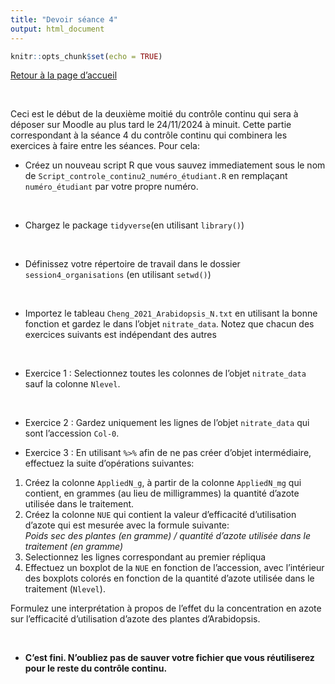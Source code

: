 ```yaml
---
title: "Devoir séance 4"
output: html_document
---
```


```r
knitr::opts_chunk$set(echo = TRUE)
```


[Retour à la page d'accueil](https://scortijo.github.io/2024_L3_R/)

<br>

Ceci est le début de la deuxième moitié du contrôle continu qui sera à déposer sur Moodle au plus tard le 24/11/2024 à minuit. Cette partie correspondant à la séance 4 du contrôle continu qui combinera les exercices à faire entre les séances. Pour cela:


- Créez un nouveau script R que vous sauvez immediatement sous le nom de `Script_controle_continu2_numéro_étudiant.R` en remplaçant `numéro_étudiant` par votre propre numéro.

<br>

- Chargez le package `tidyverse`(en utilisant `library()`)

<br>

- Définissez votre répertoire de travail dans le dossier `session4_organisations`  (en utilisant `setwd()`)

<br>

- Importez le tableau `Cheng_2021_Arabidopsis_N.txt` en utilisant la bonne fonction et gardez le dans l'objet `nitrate_data`. 
Notez que chacun des exercices suivants est indépendant des autres

<br>


- Exercice 1 :  Selectionnez toutes les colonnes de l'objet `nitrate_data` sauf la colonne `Nlevel`.

<br>

- Exercice 2 : Gardez uniquement les lignes de l'objet `nitrate_data` qui sont l'accession `Col-0`.


- Exercice 3 : En utilisant `%>%` afin de ne pas créer d'objet intermédiaire, effectuez la suite d'opérations suivantes:
1. Créez la colonne `AppliedN_g`, à partir de la colonne `AppliedN_mg` qui contient, en grammes (au lieu de milligrammes) la quantité d'azote utilisée dans le traitement.
2. Créez la colonne `NUE` qui contient la valeur d'efficacité d'utilisation d'azote qui est mesurée avec la formule suivante:         
*Poids sec des plantes (en gramme) / quantité d'azote utilisée dans le traitement (en gramme)*
3. Selectionnez les lignes correspondant au premier répliqua
4. Effectuez un boxplot de la `NUE` en fonction de l'accession, avec l'intérieur des boxplots colorés en fonction de la quantité d'azote utilisée dans le traitement (`Nlevel`).

Formulez une interprétation à propos de l'effet du la concentration en azote sur l'efficacité d'utilisation d'azote des plantes d'Arabidopsis. 


<br>

- **C'est fini. N'oubliez pas de sauver votre fichier que vous réutiliserez pour le reste du contrôle continu.**


